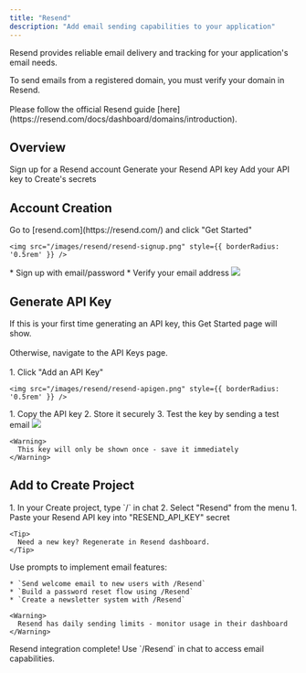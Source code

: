 ```yaml
---
title: "Resend"
description: "Add email sending capabilities to your application"
---
```


Resend provides reliable email delivery and tracking for your application's email needs.

<Warning>
    To send emails from a registered domain, you must verify your domain in Resend.<br></br>
    Please follow the official Resend guide [here](https://resend.com/docs/dashboard/domains/introduction).
</Warning>

## Overview

<CardGroup cols={2}>
  <Card title="Create Account" icon="user">
    Sign up for a Resend account
  </Card>
  <Card title="Get API Key" icon="key">
    Generate your Resend API key
  </Card>
  <Card title="Connect to Create" icon="plug">
    Add your API key to Create's secrets
  </Card>
</CardGroup>

## Account Creation

<Steps>
  <Step title="Visit Resend Website">
    Go to [resend.com](https://resend.com/) and click "Get Started"
    
    <img src="/images/resend/resend-signup.png" style={{ borderRadius: '0.5rem' }} />
  </Step>

  <Step title="Complete Registration">
    * Sign up with email/password
    * Verify your email address
    <img src="/images/resend/resend-auth.png" style={{ borderRadius: '0.5rem' }} />
  </Step>
</Steps>

## Generate API Key

<Steps>
  <Step title="Create New Key">
    If this is your first time generating an API key, this Get Started page will show.<br></br>
    Otherwise, navigate to the API Keys page.<br></br>
    1. Click "Add an API Key"
    
    <img src="/images/resend/resend-apigen.png" style={{ borderRadius: '0.5rem' }} />
  </Step>

  <Step title="Secure Your Key">
    1. Copy the API key
    2. Store it securely
    3. Test the key by sending a test email
    <img src="/images/resend/resend-verify.png" style={{ borderRadius: '0.5rem' }} />
    
    <Warning>
      This key will only be shown once - save it immediately
    </Warning>
  </Step>
</Steps>

## Add to Create Project

<Steps>
  <Step title="Add the Integration">
    1. In your Create project, type `/` in chat
    2. Select "Resend" from the menu
  </Step>

  <Step title="Add Your API Key">
    1. Paste your Resend API key into "RESEND_API_KEY" secret
    
    <Tip>
      Need a new key? Regenerate in Resend dashboard.
    </Tip>
  </Step>

  <Step title="Start Sending">
    Use prompts to implement email features:
    
    * `Send welcome email to new users with /Resend`
    * `Build a password reset flow using /Resend`
    * `Create a newsletter system with /Resend`
    
    <Warning>
      Resend has daily sending limits - monitor usage in their dashboard
    </Warning>
  </Step>
</Steps>

<Note type="success">
  Resend integration complete! Use `/Resend` in chat to access email capabilities.
</Note>

